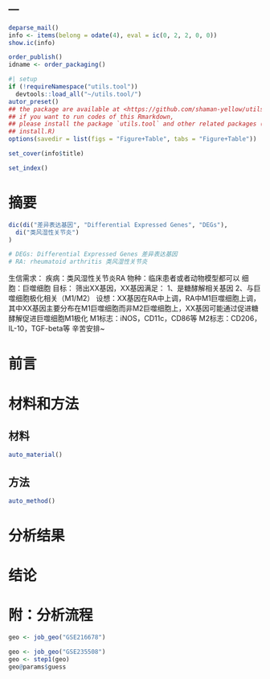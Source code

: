 ---
---

```r
deparse_mail()
info <- items(belong = odate(4), eval = ic(0, 2, 2, 0, 0))
show.ic(info)

order_publish()
idname <- order_packaging()
```

```r
#| setup
if (!requireNamespace("utils.tool"))
  devtools::load_all("~/utils.tool/")
autor_preset()
## the package are available at <https://github.com/shaman-yellow/utils.tool>
## if you want to run codes of this Rmarkdown,
## please install the package `utils.tool` and other related packages (run
## install.R)
options(savedir = list(figs = "Figure+Table", tabs = "Figure+Table"))
```

```r
set_cover(info$title)
```

```r
set_index()
```

# 摘要 {#abstract}

```r
dic(di("差异表达基因", "Differential Expressed Genes", "DEGs"),
  di("类风湿性关节炎")
)

# DEGs: Differential Expressed Genes 差异表达基因
# RA: rheumatoid arthritis 类风湿性关节炎
```


生信需求：
疾病：类风湿性关节炎RA
物种：临床患者或者动物模型都可以
细胞：巨噬细胞
目标：
筛出XX基因，XX基因满足：
1、是糖酵解相关基因
2、与巨噬细胞极化相关（M1/M2）
设想：XX基因在RA中上调，RA中M1巨噬细胞上调，其中XX基因主要分布在M1巨噬细胞而非M2巨噬细胞上，XX基因可能通过促进糖酵解促进巨噬细胞M1极化
M1标志：iNOS，CD11c，CD86等
M2标志：CD206，IL-10，TGF-beta等
      辛苦安排~



# 前言 {#introduction}

# 材料和方法 {#methods}

## 材料

```r
auto_material()
```

## 方法

```r
auto_method()
```

# 分析结果 {#results}

# 结论 {#dis}

# 附：分析流程 {#workflow}

```r
geo <- job_geo("GSE216678")
```



```r
geo <- job_geo("GSE235508")
geo <- step1(geo)
geo@params$guess
```
